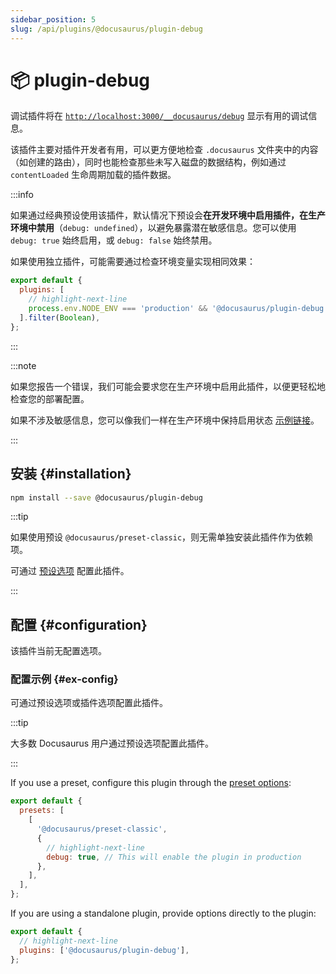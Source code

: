 ```yaml
---
sidebar_position: 5
slug: /api/plugins/@docusaurus/plugin-debug
---
```


# 📦 plugin-debug


调试插件将在 [`http://localhost:3000/__docusaurus/debug`](http://localhost:3000/__docusaurus/debug) 显示有用的调试信息。

该插件主要对插件开发者有用，可以更方便地检查 `.docusaurus` 文件夹中的内容（如创建的路由），同时也能检查那些未写入磁盘的数据结构，例如通过 `contentLoaded` 生命周期加载的插件数据。

:::info

如果通过经典预设使用该插件，默认情况下预设会**在开发环境中启用插件，在生产环境中禁用**（`debug: undefined`），以避免暴露潜在敏感信息。您可以使用 `debug: true` 始终启用，或 `debug: false` 始终禁用。

如果使用独立插件，可能需要通过检查环境变量实现相同效果：

```js title="docusaurus.config.js"
export default {
  plugins: [
    // highlight-next-line
    process.env.NODE_ENV === 'production' && '@docusaurus/plugin-debug',
  ].filter(Boolean),
};
```

:::

:::note

如果您报告一个错误，我们可能会要求您在生产环境中启用此插件，以便更轻松地检查您的部署配置。

如果不涉及敏感信息，您可以像我们一样在生产环境中保持启用状态 [示例链接](/__docusaurus/debug)。

:::

## 安装 {#installation}

```bash npm2yarn
npm install --save @docusaurus/plugin-debug
```

:::tip

如果使用预设 `@docusaurus/preset-classic`，则无需单独安装此插件作为依赖项。

可通过 [预设选项](../../using-plugins.mdx#docusauruspreset-classic) 配置此插件。

:::

## 配置 {#configuration}

该插件当前无配置选项。

### 配置示例 {#ex-config}

可通过预设选项或插件选项配置此插件。

:::tip

大多数 Docusaurus 用户通过预设选项配置此插件。

:::

<Tabs groupId="api-config-ex">
<TabItem value="preset" label="Preset options">

If you use a preset, configure this plugin through the [preset options](../../using-plugins.mdx#docusauruspreset-classic):

```js title="docusaurus.config.js"
export default {
  presets: [
    [
      '@docusaurus/preset-classic',
      {
        // highlight-next-line
        debug: true, // This will enable the plugin in production
      },
    ],
  ],
};
```

</TabItem>
<TabItem value="plugin" label="Plugin Options">

If you are using a standalone plugin, provide options directly to the plugin:

```js title="docusaurus.config.js"
export default {
  // highlight-next-line
  plugins: ['@docusaurus/plugin-debug'],
};
```

</TabItem>
</Tabs>